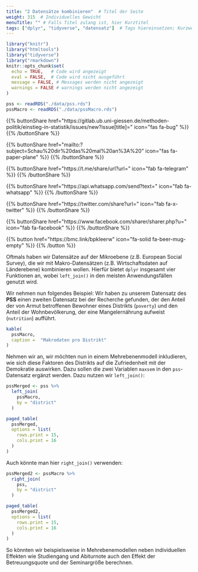 ```yaml
---
title: "2 Datensätze kombinieren"  # Titel der Seite
weight: 315  # Individuelles Gewicht 
menuTitle: "" # Falls Titel zulang ist, hier Kurztitel
tags: ["dplyr", "tidyverse", "datensatz"]  # Tags hiereinsetzen; Kurzwort, was auf der Seite passsiert
---
```

```r
library("knitr")
library("htmltools")
library("tidyverse")
library("rmarkdown")
knitr::opts_chunk$set(
  echo = TRUE,   # Code wird angezeigt
  eval = FALSE,  # Code wird nicht ausgeführt
  message = FALSE, # Messages werden nicht angezeigt
  warnings = FALSE # warnings werden nicht angezeigt
)

pss <- readRDS("./data/pss.rds")
pssMacro <- readRDS("./data/pssMacro.rds")
```

{{% buttonShare href=\"https\:\/\/gitlab.ub.uni-giessen.de\/methoden-politik\/einstieg-in-statistik\/issues\/new?issue[title]=\" icon=\"fas fa-bug\" %}} {{% /buttonShare %}} 

{{% buttonShare href=\"mailto\:?subject=Schau\%20dir\%20das\%20mal\%20an\%3A\%20\" icon=\"fas fa-paper-plane\" %}} {{% /buttonShare %}}

{{% buttonShare href=\"https\:\/\/t.me\/share\/url?url=\" icon=\"fab fa-telegram\" %}} {{% /buttonShare %}}

{{% buttonShare href=\"https\:\/\/api.whatsapp.com\/send?text=\" icon=\"fab fa-whatsapp\" %}} {{% /buttonShare %}}

{{% buttonShare href=\"https\:\/\/twitter.com\/share?url=\" icon=\"fab fa-x-twitter\" %}} {{% /buttonShare %}}

{{% buttonShare href=\"https\:\/\/www.facebook.com\/sharer\/sharer.php?u=\" icon=\"fab fa-facebook\" %}} {{% /buttonShare %}}

{{% button href=\"https\:\/\/bmc.link\/bpkleerw\" icon=\"fa-solid fa-beer-mug-empty\" %}} {{% /button %}}

Oftmals haben wir Datensätze auf der Mikroebene (z.B. European Social Survey), die wir mit Makro-Datensätzen (z.B. Wirtschaftsdaten auf Länderebene) kombinieren wollen. Hierfür bietet `dplyr` insgesamt vier Funktionen an, wobei `left_join()` in den meisten Anwendungsfällen genutzt wird. 

Wir nehmen nun folgendes Beispiel: Wir haben zu unserem Datensatz des **PSS** einen zweiten Datensatz bei der Recherche gefunden, der den Anteil der von Armut betroffenen Bewohner eines Distrikts (`poverty`) und den Anteil der Wohnbevölkerung, der eine Mangelernährung aufweist (`nutrition`) aufführt.

```r
kable(
  pssMacro,
  caption =  "Makrodaten pro Distrikt"
)
```

Nehmen wir an, wir möchten nun in einem Mehrebenenmodell inkludieren, wie sich diese Faktoren des Distrikts auf die Zufriedenheit mit der Demokratie auswirken. Dazu sollen die zwei Variablen `maxsem` in den `pss`-Datensatz ergänzt werden. Dazu nutzen wir `left_join()`:
```r
pssMerged <- pss %>%
  left_join(
    pssMacro, 
    by = "district"
  )
```
```r
paged_table(
  pssMerged,
  options = list(
    rows.print = 15,
    cols.print = 16
  )
)
``` 

Auch könnte man hier `right_join()` verwenden:
```r
pssMerged2 <- pssMacro %>%
  right_join(
    pss, 
    by = "district"
  ) 
```
```r
paged_table(
  pssMerged2,
  options = list(
    rows.print = 15,
    cols.print = 16
  )
)
``` 

So könnten wir beispielsweise in Mehrebenemodellen neben individuellen Effekten wie Studiengang und Abiturnote auch den Effekt der Betreuungsquote und der Seminargröße berechnen.
